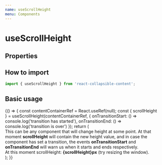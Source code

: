 ```yaml
---
name: useScrollHeight
menu: Components
---
```



# useScrollHeight

## Properties

<Props of={useScrollHeightProps} />

## How to import

```js
import { useScrollHeight } from 'react-collapsible-content';
```

## Basic usage

<Playground>
    {() => {
        const contentContainerRef = React.useRef(null);
        const { scrollHeight } = useScrollHeight(contentContainerRef, {
            onTransitionStart: () => console.log('transition has started'),
            onTransitionEnd: () => console.log('transition is over')
        });
        return (
            <div ref={contentContainerRef}>
                This can be any component that will change height at some point.
                At that moment <b>scrollHeight</b> will contain the new height
                value, and in case the component has set a transition, the
                events <b>onTransitionStart</b> and <b>onTransitionEnd</b> will
                warn us when it starts and ends respectively.
                <br />
                At this moment scrollHeight: <b>{scrollHeight}px</b> (try
                resizing the window).
            </div>
        );
    }}
</Playground>
